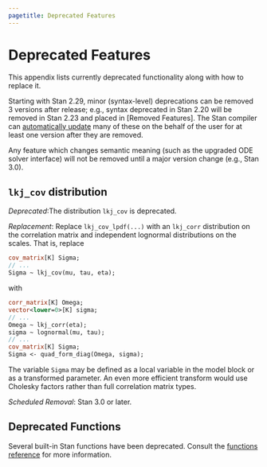 ```yaml
---
pagetitle: Deprecated Features
---
```


# Deprecated Features

This appendix lists currently deprecated functionality along with how
to replace it.

Starting with Stan 2.29, minor (syntax-level) deprecations can be removed 3
versions after release; e.g., syntax deprecated in Stan 2.20 will be removed in
Stan 2.23 and placed in [Removed Features]. The Stan compiler can
[automatically update](https://mc-stan.org/docs/stan-users-guide/stanc-pretty-printing.html)
many of these on the behalf of the user for at least one version after they are
removed.

Any feature which changes semantic meaning (such as the upgraded ODE solver
interface) will not be removed until a major version change (e.g., Stan 3.0).


## `lkj_cov` distribution

*Deprecated*:The distribution `lkj_cov` is deprecated.

*Replacement*: Replace `lkj_cov_lpdf(...)` with an `lkj_corr`
  distribution on the correlation matrix and independent lognormal
  distributions on the scales.  That is, replace

```stan
cov_matrix[K] Sigma;
// ...
Sigma ~ lkj_cov(mu, tau, eta);
```

with

```stan
corr_matrix[K] Omega;
vector<lower=0>[K] sigma;
// ...
Omega ~ lkj_corr(eta);
sigma ~ lognormal(mu, tau);
// ...
cov_matrix[K] Sigma;
Sigma <- quad_form_diag(Omega, sigma);
```

The variable `Sigma` may be defined as a local variable in the model
block or as a transformed parameter.  An even more efficient transform
would use Cholesky factors rather than full correlation matrix types.


*Scheduled Removal*: Stan 3.0 or later.


## Deprecated Functions

Several built-in Stan functions have been deprecated. Consult the
[functions reference](https://mc-stan.org/docs/functions-reference/deprecated-functions.html)
for more information.
